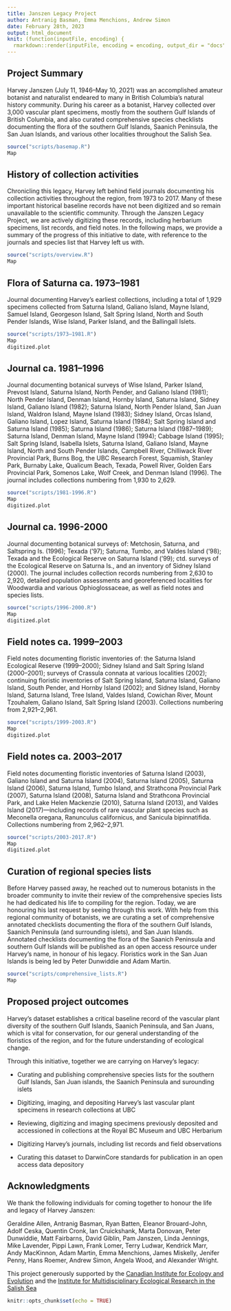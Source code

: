 ```yaml
---
title: Janszen Legacy Project
author: Antranig Basman, Emma Menchions, Andrew Simon
date: February 28th, 2023
output: html_document
knit: (function(inputFile, encoding) {
  rmarkdown::render(inputFile, encoding = encoding, output_dir = "docs") })
---
```

## Project Summary

Harvey Janszen (July 11, 1946–May 10, 2021) was an accomplished amateur botanist and naturalist endeared to many in British Columbia's natural history community. During his career as a botanist, Harvey collected over 3,000 vascular plant specimens, mostly from the southern Gulf Islands of British Columbia, and also curated comprehensive species checklists documenting the flora of the southern Gulf Islands, Saanich Peninsula, the San Juan Islands, and various other localities throughout the Salish Sea. 

```r
source("scripts/basemap.R")
Map
```

## History of collection activities

Chronicling this legacy, Harvey left behind field journals documenting his collection activities throughout the region, from 1973 to 2017. Many of these important historical baseline records have not been digitized and so remain unavailable to the scientific community. Through the Janszen Legacy Project, we are actively digitizing these records, including herbarium specimens, list records, and field notes. In the following maps, we provide a summary of the progress of this initiative to date, with reference to the journals and species list that Harvey left us with.

```r
source("scripts/overview.R")
Map
```

## Flora of Saturna ca. 1973–1981

Journal documenting Harvey’s earliest collections, including a total of 1,929 specimens collected from Saturna Island, Galiano Island, Mayne Island, Samuel Island, Georgeson Island, Salt Spring Island, North and South Pender Islands, Wise Island, Parker Island, and the Ballingall Islets.

```r
source("scripts/1973–1981.R")
Map
digitized.plot
```

## Journal ca. 1981–1996

Journal documenting botanical surveys of Wise Island, Parker Island, Prevost Island, Saturna Island, North Pender, and Galiano Island (1981); North Pender Island, Denman Island, Hornby Island, Saturna Island, Sidney Island, Galiano Island (1982); Saturna Island, North Pender Island, San Juan Island, Waldron Island, Mayne Island (1983); Sidney Island, Orcas Island, Galiano Island, Lopez Island, Saturna Island (1984); Salt Spring Island and Saturna Island (1985); Saturna Island (1986); Saturna Island (1987–1989); Saturna Island, Denman Island, Mayne Island (1994); Cabbage Island (1995); Salt Spring Island, Isabella Islets, Saturna Island, Galiano Island, Mayne Island, North and South Pender Islands, Campbell River, Chilliwack River Provincial Park, Burns Bog, the UBC Research Forest, Squamish, Stanley Park, Burnaby Lake, Qualicum Beach, Texada, Powell River, Golden Ears Provincial Park, Somenos Lake, Wolf Creek, and Denman Island (1996). The journal includes collections numbering from 1,930 to 2,629.

```r
source("scripts/1981-1996.R")
Map
digitized.plot
```

## Journal ca. 1996-2000

Journal documenting botanical surveys of: Metchosin, Saturna, and Saltspring Is. (1996); Texada (’97); Saturna, Tumbo, and Valdes Island (’98); Texada and the Ecological Reserve on Saturna Island (’99); ctd. surveys of the Ecological Reserve on Saturna Is., and an inventory of Sidney Island (2000). The journal includes collection records numbering from 2,630 to 2,920, detailed population assessments and georeferenced localities for Woodwardia and various Ophioglossaceae, as well as field notes and species lists.

```r
source("scripts/1996-2000.R")
Map
digitized.plot
```

## Field notes ca. 1999–2003

Field notes documenting floristic inventories of: the Saturna Island Ecological Reserve (1999–2000); Sidney Island and Salt Spring Island (2000–2001); surveys of Crassula connata at various localities (2002); continuing floristic inventories of Salt Spring Island, Saturna Island, Galiano Island, South Pender, and Hornby Island (2002); and Sidney Island, Hornby Island, Saturna Island, Tree Island, Valdes Island, Cowichan River, Mount Tzouhalem, Galiano Island, Salt Spring Island (2003). Collections numbering from 2,921–2,961.

```r
source("scripts/1999-2003.R")
Map
digitized.plot
```

## Field notes ca. 2003–2017

Field notes documenting floristic inventories of Saturna Island (2003), Galiano Island and Saturna Island (2004), Saturna Island (2005), Saturna Island (2006), Saturna Island, Tumbo Island, and Strathcona Provincial Park (2007), Saturna Island (2008), Saturna Island and Strathcona Provincial Park, and Lake Helen Mackenzie (2010), Saturna Island (2013), and Valdes Island (2017)—including records of rare vascular plant species such as Meconella oregana, Ranunculus californicus, and Sanicula bipinnatifida. Collections numbering from 2,962–2,971.

```r
source("scripts/2003-2017.R")
Map
digitized.plot
```

## Curation of regional species lists

Before Harvey passed away, he reached out to numerous botanists in the broader community to invite their review of the comprehensive species lists he had dedicated his life to compiling for the region. Today, we are honouring his last request by seeing through this work. With help from this regional community of botanists, we are curating a set of comprehensive annotated checklists documenting the flora of the southern Gulf Islands, Saanich Peninsula (and surrounding islets), and San Juan Islands. Annotated checklists documenting the flora of the Saanich Peninsula and southern Gulf Islands will be published as an open access resource under Harvey's name, in honour of his legacy. Floristics work in the San Juan Islands is being led by Peter Dunwiddie and Adam Martin. 

```r
source("scripts/comprehensive_lists.R")
Map
```

## Proposed project outcomes

Harvey's dataset establishes a critical baseline record of the vascular plant diversity of the southern Gulf Islands, Saanich Peninsula, and San Juans, which is vital for conservation, for our general understanding of the floristics of the region, and for the future understanding of ecological change. 

Through this initiative, together we are carrying on Harvey's legacy:

* Curating and publishing comprehensive species lists for the southern Gulf Islands, San Juan islands, the Saanich Peninsula and surounding islets

* Digitizing, imaging, and depositing Harvey's last vascular plant specimens in research collections at UBC

* Reviewing, digitizing and imaging specimens previously deposited and accessioned in collections at the Royal BC Museum and UBC Herbarium

* Digitizing Harvey's journals, including list records and field observations

* Curating this dataset to DarwinCore standards for publication in an open access data depository

## Acknowledgments

We thank the following individuals for coming together to honour the life and legacy of Harvey Janszen:

Geraldine Allen, Antranig Basman, Ryan Batten, Eleanor Brouard-John, Adolf Ceska, Quentin Cronk, Ian Cruickshank, Marta Donovan, Peter Dunwiddie, Matt Fairbarns, David Giblin, Pam Janszen, Linda Jennings,  Mike Lavender, Pippi Lawn, Frank Lomer, Terry Ludwar, Kendrick Marr, Andy MacKinnon, Adam Martin, Emma Menchions, James Miskelly, Jenifer Penny, Hans Roemer, Andrew Simon, Angela Wood, and Alexander Wright.

This project generously supported by the [Canadian Institute for Ecology and Evolution](https://www.ciee-icee.ca/ldp.html) and the [Institute for Multidisciplinary Ecological Research in the Salish Sea](https://www.imerss.org)

```r
knitr::opts_chunk$set(echo = TRUE)
```
